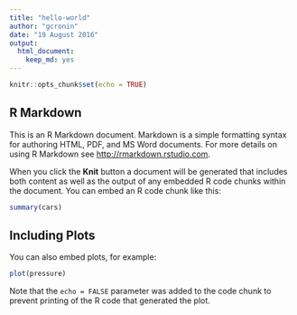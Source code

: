 ```yaml
---
title: "hello-world"
author: "gcronin"
date: "19 August 2016"
output: 
  html_document: 
    keep_md: yes
---
```


```r
knitr::opts_chunk$set(echo = TRUE)
```



[//]: tip: use the following if you wish to ensure .md and/or .html file to be created even whan R coding errors occur. Good when you actually want R coding error messgae to appear in your Rmarkdown
[//]: ```{r setup, include = FALSE, cache = FALSE}  
[//]: knitr::opts_chunk$set(error = TRUE)  
[//]: ```

## R Markdown

This is an R Markdown document. Markdown is a simple formatting syntax for authoring HTML, PDF, and MS Word documents. For more details on using R Markdown see <http://rmarkdown.rstudio.com>.

When you click the **Knit** button a document will be generated that includes both content as well as the output of any embedded R code chunks within the document. You can embed an R code chunk like this:

```r
summary(cars)
```

## Including Plots

You can also embed plots, for example:

```r
plot(pressure)
```

Note that the `echo = FALSE` parameter was added to the code chunk to prevent printing of the R code that generated the plot.
